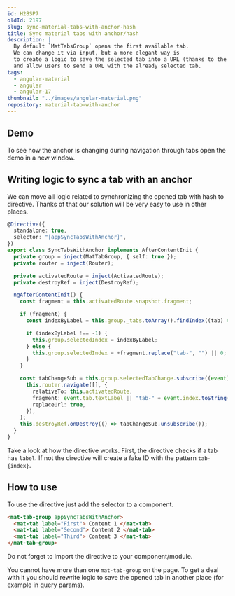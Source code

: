 ```yaml
---
id: H2BSP7
oldId: 2197
slug: sync-material-tabs-with-anchor-hash
title: Sync material tabs with anchor/hash
description: |
  By default `MatTabsGroup` opens the first available tab.
  We can change it via input, but a more elegant way is
  to create a logic to save the selected tab into a URL (thanks to the anchor)
  and allow users to send a URL with the already selected tab.
tags:
  - angular-material
  - angular
  - angular-17
thumbnail: "../images/angular-material.png"
repository: material-tab-with-anchor
---
```



## Demo

<Demo height={350} repository={frontmatter.repository} />

<Note type="IMPORTANT">

To see how the anchor is changing during navigation through tabs open the demo in a new window.

</Note>

## Writing logic to sync a tab with an anchor

We can move all logic related to synchronizing the opened tab with hash to directive.
Thanks of that our solution will be very easy to use in other places.

```ts
@Directive({
  standalone: true,
  selector: "[appSyncTabsWithAnchor]",
})
export class SyncTabsWithAnchor implements AfterContentInit {
  private group = inject(MatTabGroup, { self: true });
  private router = inject(Router);

  private activatedRoute = inject(ActivatedRoute);
  private destroyRef = inject(DestroyRef);

  ngAfterContentInit() {
    const fragment = this.activatedRoute.snapshot.fragment;

    if (fragment) {
      const indexByLabel = this.group._tabs.toArray().findIndex((tab) => tab.textLabel === fragment);

      if (indexByLabel !== -1) {
        this.group.selectedIndex = indexByLabel;
      } else {
        this.group.selectedIndex = +fragment.replace("tab-", "") || 0;
      }
    }

    const tabChangeSub = this.group.selectedTabChange.subscribe((event) =>
      this.router.navigate([], {
        relativeTo: this.activatedRoute,
        fragment: event.tab.textLabel || "tab-" + event.index.toString(),
        replaceUrl: true,
      }),
    );
    this.destroyRef.onDestroy(() => tabChangeSub.unsubscribe());
  }
}
```

<Note type="HELPFUL">

Take a look at how the directive works. First, the directive checks if a tab has `label`.
If not the directive will create a fake ID with the pattern `tab-{index}`.

</Note>

## How to use

To use the directive just add the selector to a component.

```html
<mat-tab-group appSyncTabsWithAnchor>
  <mat-tab label="First"> Content 1 </mat-tab>
  <mat-tab label="Second"> Content 2 </mat-tab>
  <mat-tab label="Third"> Content 3 </mat-tab>
</mat-tab-group>
```

<Note type="IMPORTANT">

Do not forget to import the directive to your component/module.

</Note>

<Note type="CRITICAL">

You cannot have more than one `mat-tab-group` on the page. To get a deal with it you should rewrite logic to save the opened tab in another place (for example in query params).

</Note>
